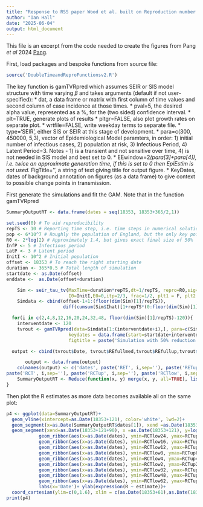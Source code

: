 ```yaml
---
title: "Response to RSS paper Wood et al. built on Reproduction number calculations with GAM"
author: "Ian Hall"
date: "2025-06-04"
output: html_document
---
```


This file is an excerpt from the code needed to create the figures from Pang *et al* 2024 [Pang](https://doi.org/10.1098/rsif.2024.0518).

First, load packages and bespoke functions from source file:

```r
source('DoubleTimeandReproFunctionsv2.R')
```

The key function is gamTVRpred which assumes SEIR or SIS model structure with time varying $\beta$ and takes arguments (default if not user-specified): \* dat, a data frame or matrix with first column of time values and second column of case incidence at those times. \* pval=5, the desired alpha value, represented as a %, for the (two sided) confidence interval. \* plt=TRUE, generate plots of results \* pltgr=FALSE, also plot growth rates on separate plot. \* wrtfile=FALSE, write weekday terms to separate file. \* type='SEIR', either SIS or SEIR at this stage of development. \* para=c(300, 450000, 5,3), vector of Epidemiological Model paramters, in order: 1) initial number of infectious cases, 2) population at risk, 3) Infectious Period, 4) Latent Period=3. Notes - 1) is a transient and not sensitive over time, 4) is not needed in SIS model and best set to 0. \* EEwindow=2*(para[3]+para[4]), i.e. twice an approximate generation time, if this is set to 0 then EpiEstim is not used.* FigTitle='', a string of text giving title for output figure. \* KeyDates, dates of background annotation on figures (as a data frame) to give context to possible change points in transmission.

First generate the simulations and fit the GAM. Note that in the function gamTVRpred

```r
SummaryOutputRT <- data.frame(dates = seq(18353, 18353+365/2,1)) 

set.seed(0) # To aid reproducibility
repTS <- 10 # Reporting time step, i.e. time steps in numerical solution between observed data points
pop <- 6*10^7 # Roughly the population of England, but the only key point is that it's large enough to avoid depletion of susceptibles
R0 <- 2*log(2) # Approximately 1.4, but gives exact final size of 50%
InfP <- 5 # Infectious period
LatP <- 3 # Latent period
InitI <- 10^2 # Initial population
offset <- 18353 # To reach the right starting date
duration <- 365*0.5 # Total length of simulation
startdate <- as.Date(offset) 
enddate <-  as.Date(offset+duration)

    Sim <- seir_tau_tv(MaxTime=duration*repTS,dt=1/repTS, repro=R0,sig=1/LatP, gam= 1/InfP, N0=pop,
                       I0=InitI,E0=0,itp=2/3, frac=1/2, plt1 = F, plt2 = F )
    Simdata <- cbind(offset-1+1:(floor(dim(Sim)[1]/repTS)),
                     diff(cumsum(Sim$Ihat)[1+repTS*(0:floor(dim(Sim)[1]/repTS))]))

  for(i in c(2,4,8,12,16,20,24,32,48, floor(dim(Sim)[1]/repTS)-120)){  
    interventdate <- 120
    tvrout <- gamTVRpred(data=Simdata[1:(interventdate+i),], para=c(Simdata[1,2]*InfP,pop, InfP,LatP), 
                       keydates = data.frame(start=startdate+interventdate, end=min( enddate)), simulatorR=R0,plt=TRUE,
                       figtitle = paste('Simulation with 50% reduction in R0=',round(R0,2),' on ', startdate+interventdate, sep=''))

  output <- cbind(tvrout$Date, tvrout$REfullmed,tvrout$REfullup,tvrout$REfulllow,tvrout$RCfullmed,tvrout$RCfullup,tvrout$RCfulllow)

       output <- data.frame(output)
    colnames(output) <- c('dates', paste('RET', i,sep=''), paste('RETup', i,sep=''), paste('RETlow', i,sep=''), 
paste('RCT', i,sep=''), paste('RCTup', i,sep=''), paste('RCTlow', i,sep=''))
    SummaryOutputRT <- Reduce(function(x, y) merge(x, y, all=TRUE), list(SummaryOutputRT, output))
}
```

Then plot the R estimates as more data becomes available all on the same plot:

```r
p4 <- ggplot(data=SummaryOutputRT)+
  geom_vline(xintercept=as.Date(18353+121), color='white', lwd=2)+
  geom_segment(x=as.Date(SummaryOutputRT$dates[1]), xend =as.Date(18353+121), y=2*log(2), colour='black')+
  geom_segment(xend=as.Date(18353+121+90), x =as.Date(18353+121), y=log(2), colour='black') +
            geom_ribbon(aes(x=as.Date(dates), ymin=RCTlow24, ymax=RCTup24), fill='magenta', alpha=0.2)+ 
            geom_ribbon(aes(x=as.Date(dates), ymin=RCTlow16, ymax=RCTup16), fill='purple', alpha=0.2)+ 
            geom_ribbon(aes(x=as.Date(dates), ymin=RCTlow12, ymax=RCTup12), fill='green', alpha=0.2)+
            geom_ribbon(aes(x=as.Date(dates), ymin=RCTlow8, ymax=RCTup8), fill='blue', alpha=0.2)+
            geom_ribbon(aes(x=as.Date(dates), ymin=RCTlow4, ymax=RCTup4), fill='red', alpha=0.2)+ 
            geom_ribbon(aes(x=as.Date(dates), ymin=RCTlow2, ymax=RCTup2), fill='black', alpha=0.5)+
            geom_ribbon(aes(x=as.Date(dates), ymin=RCTlow32, ymax=RCTup32), fill='orange', alpha=0.2)+ 
            geom_ribbon(aes(x=as.Date(dates), ymin=RCTlow48, ymax=RCTup48), fill='yellow', alpha=0.4)+
            geom_ribbon(aes(x=as.Date(dates), ymin=RCTlow62, ymax=RCTup62), fill='grey', alpha=0.5)+
            labs(x='Date')+ ylab(expression(R ~ estimate))+
  coord_cartesian(ylim=c(0,1.6), xlim = c(as.Date(18353+61),as.Date(18353+213-31)))
print(p4)

```
